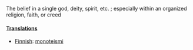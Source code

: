 The belief in a single god, deity, spirit, etc. ; especially within an organized religion, faith, or creed

==== [[Translations]]====

*[[Finnish]]: [[monoteismi]]